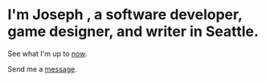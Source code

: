 
<div className="py-8" />

# I'm <span className="dark:text-transparent dark:bg-clip-text dark:bg-linear-to-r dark:from-dark-secondary dark:to-red-300 text-accent">Joseph</span> <span className="inline"><ProfileWithBorder /></span>, a software developer, game designer, and writer in Seattle.<TreeImage />

See what I'm up to [now](/now).

Send me a [message](/contact).
